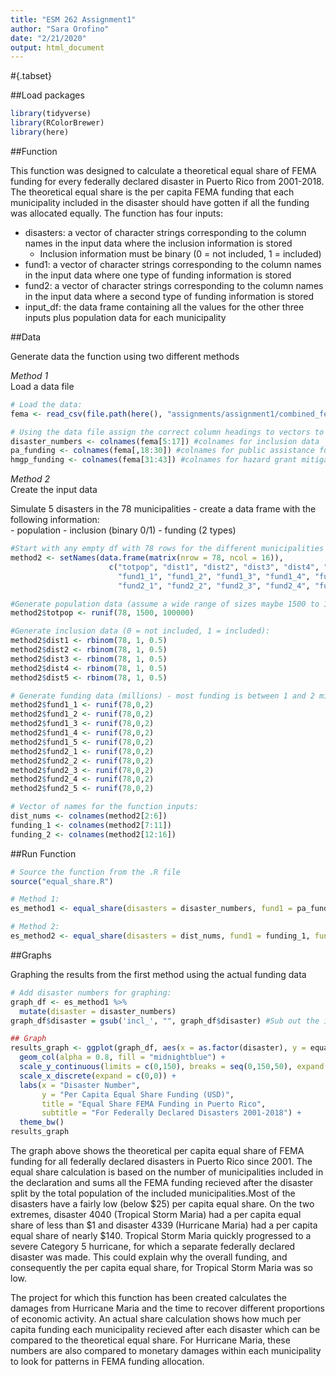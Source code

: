 ```yaml
---
title: "ESM 262 Assignment1"
author: "Sara Orofino"
date: "2/21/2020"
output: html_document
---
```


#{.tabset}

##Load packages

```r
library(tidyverse)
library(RColorBrewer)
library(here)
```

##Function

This function was designed to calculate a theoretical equal share of FEMA funding for every federally declared disaster in Puerto Rico from 2001-2018. The theoretical equal share is the per capita FEMA funding that each municipality included in the disaster should have gotten if all the funding was allocated equally. The function has four inputs:

  - disasters: a vector of character strings corresponding to the column names in the input data where the inclusion information is stored  
      - Inclusion information must be binary (0 = not included, 1 = included)  
  - fund1: a vector of character strings corresponding to the column names in the input data where one type of funding information is stored  
  - fund2: a vector of character strings corresponding to the column names in the input data where a second type of funding information is stored  
  - input_df: the data frame containing all the values for the other three inputs plus population data for each municipality  
  

##Data

Generate data the function using two different methods  

*Method 1*  
Load a data file    


```r
# Load the data:
fema <- read_csv(file.path(here(), "assignments/assignment1/combined_fema_funding.csv"))

# Using the data file assign the correct column headings to vectors to make the other three inputs:
disaster_numbers <- colnames(fema[5:17]) #colnames for inclusion data
pa_funding <- colnames(fema[,18:30]) #colnames for public assistance funding data
hmgp_funding <- colnames(fema[31:43]) #colnames for hazard grant mitigation program data

```



*Method 2*  
Create the input data  

Simulate 5 disasters in the 78 municipalities - create a data frame with the following information:  
  - population
  - inclusion (binary 0/1)
  - funding (2 types)

```r
#Start with any empty df with 78 rows for the different municipalities and 16 columns:
method2 <- setNames(data.frame(matrix(nrow = 78, ncol = 16)),
                      c("totpop", "dist1", "dist2", "dist3", "dist4", "dist5",
                        "fund1_1", "fund1_2", "fund1_3", "fund1_4", "fund1_5",
                        "fund2_1", "fund2_2", "fund2_3", "fund2_4", "fund2_5"))

#Generate population data (assume a wide range of sizes maybe 1500 to 100,000 but all equally likely)
method2$totpop <- runif(78, 1500, 100000)

#Generate inclusion data (0 = not included, 1 = included):
method2$dist1 <- rbinom(78, 1, 0.5)
method2$dist2 <- rbinom(78, 1, 0.5)
method2$dist3 <- rbinom(78, 1, 0.5)
method2$dist4 <- rbinom(78, 1, 0.5)
method2$dist5 <- rbinom(78, 1, 0.5)

# Generate funding data (millions) - most funding is between 1 and 2 million:
method2$fund1_1 <- runif(78,0,2)
method2$fund1_2 <- runif(78,0,2)
method2$fund1_3 <- runif(78,0,2)
method2$fund1_4 <- runif(78,0,2)
method2$fund1_5 <- runif(78,0,2)
method2$fund2_1 <- runif(78,0,2)
method2$fund2_2 <- runif(78,0,2)
method2$fund2_3 <- runif(78,0,2)
method2$fund2_4 <- runif(78,0,2)
method2$fund2_5 <- runif(78,0,2)

# Vector of names for the function inputs:
dist_nums <- colnames(method2[2:6])
funding_1 <- colnames(method2[7:11])
funding_2 <- colnames(method2[12:16])
```


##Run Function
```r

# Source the function from the .R file
source("equal_share.R")

# Method 1:
es_method1 <- equal_share(disasters = disaster_numbers, fund1 = pa_funding, fund2 = hmgp_funding, input_df = fema)

# Method 2:
es_method2 <- equal_share(disasters = dist_nums, fund1 = funding_1, fund2 = funding_2, input_df = method2)
```


##Graphs

Graphing the results from the first method using the actual funding data  

```r
# Add disaster numbers for graphing:
graph_df <- es_method1 %>% 
  mutate(disaster = disaster_numbers)
graph_df$disaster = gsub('incl_', "", graph_df$disaster) #Sub out the incl_ in the disaster numbers

## Graph
results_graph <- ggplot(graph_df, aes(x = as.factor(disaster), y = equal_share_dollar)) +
  geom_col(alpha = 0.8, fill = "midnightblue") + 
  scale_y_continuous(limits = c(0,150), breaks = seq(0,150,50), expand = c(0,0)) +
  scale_x_discrete(expand = c(0,0)) +
  labs(x = "Disaster Number",
       y = "Per Capita Equal Share Funding (USD)",
       title = "Equal Share FEMA Funding in Puerto Rico",
       subtitle = "For Federally Declared Disasters 2001-2018") +
  theme_bw()
results_graph
```

The graph above shows the theoretical per capita equal share of FEMA funding for all federally declared disasters in Puerto Rico since 2001. The equal share calculation is based on the number of municipalities included in the declaration and sums all the FEMA funding recieved after the disaster split by the total population of the included municipalities.Most of the disasters have a fairly low (below \$25) per capita equal share. On the two extremes, disaster 4040 (Tropical Storm Maria) had a per capita equal share of less than \$1 and disaster 4339 (Hurricane Maria) had a per capita equal share of nearly \$140. Tropical Storm Maria quickly progressed to a severe Category 5 hurricane, for which a separate federally declared disaster was made. This could explain why the overall funding, and consequently the per capita equal share, for Tropical Storm Maria was so low.    

The project for which this function has been created calculates the damages from Hurricane Maria and the time to recover different proportions of economic activity. An actual share calculation shows how much per capita funding each municipality recieved after each disaster which can be compared to the theoretical equal share. For Hurricane Maria, these numbers are also compared to monetary damages within each municipality to look for patterns in FEMA funding allocation.   

